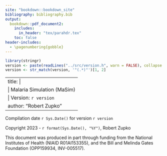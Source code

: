 ```yaml
---
site: "bookdown::bookdown_site"
bibliography: bibliography.bib
output:
  bookdown::pdf_document2:
    includes:
      in_header: "tex/parahdr.tex"
    toc: false
header-includes:
  - \pagenumbering{gobble}
---
```


<!-- Read the version number in so we can include it in the title -->
```r
library(stringr)
version <- paste(readLines("../src/version.h", warn = FALSE), collapse = " ")
version <- str_match(version, '"(.*)"')[1, 2]
```

---
title: |
    | \vspace{2in}Malaria Simulation (MaSim)
    | Version: `r version`
author: "Robert Zupko"
---

<!-- Edition notice -->
```{=latex}
\newpage
$\\[7.5in]$
```
Compilation date `r Sys.Date()` for version `r version`

Copyright 2023 - `r format(Sys.Date(), "%Y")`, Robert Zupko

This document was produced in part through funding from the National Institutes of Health (NIAID R01AI153355), and the Bill and Melinda Gates Foundation (OPP159934, INV-005517).

<!-- Table of Contents -->
```{=latex}
\newpage
\pagenumbering{roman}
\tableofcontents
```
